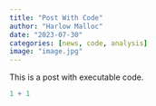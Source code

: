 ```yaml
---
title: "Post With Code"
author: "Harlow Malloc"
date: "2023-07-30"
categories: [news, code, analysis]
image: "image.jpg"
---
```


This is a post with executable code.

```r
1 + 1
```
